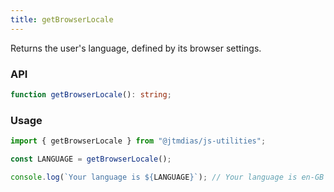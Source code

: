 ```yaml
---
title: getBrowserLocale
---
```

Returns the user's language, defined by its browser settings.

### API

```typescript
function getBrowserLocale(): string;
```

### Usage

```typescript
import { getBrowserLocale } from "@jtmdias/js-utilities";

const LANGUAGE = getBrowserLocale();

console.log(`Your language is ${LANGUAGE}`); // Your language is en-GB
```
